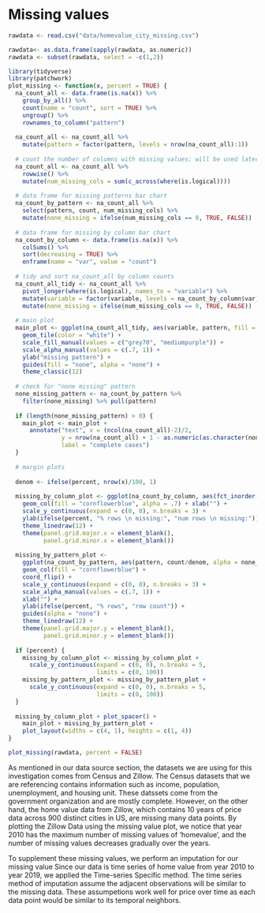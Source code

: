 # Missing values



```r

rawdata <- read.csv("data/homevalue_city_missing.csv")

rawdata<- as.data.frame(sapply(rawdata, as.numeric))
rawdata <- subset(rawdata, select = -c(1,2))
```


```r
library(tidyverse)
library(patchwork)
plot_missing <- function(x, percent = TRUE) {	
  na_count_all <- data.frame(is.na(x)) %>%	
    group_by_all() %>%	
    count(name = "count", sort = TRUE) %>%	
    ungroup() %>%	
    rownames_to_column("pattern")	
  
  na_count_all <- na_count_all %>% 
    mutate(pattern = factor(pattern, levels = nrow(na_count_all):1))
  
  # count the number of columns with missing values; will be used later to determine if there's a "none missing" pattern	
  na_count_all <- na_count_all %>% 	
    rowwise() %>%	
    mutate(num_missing_cols = sum(c_across(where(is.logical))))	
  
  # data frame for missing patterns bar chart	
  na_count_by_pattern <- na_count_all %>% 	
    select(pattern, count, num_missing_cols) %>% 	
    mutate(none_missing = ifelse(num_missing_cols == 0, TRUE, FALSE))
  
  # data frame for missing by column bar chart	
  na_count_by_column <- data.frame(is.na(x)) %>%	
    colSums() %>% 	
    sort(decreasing = TRUE) %>% 	
    enframe(name = "var", value = "count")	
  
  # tidy and sort na_count_all by column counts	
  na_count_all_tidy <- na_count_all %>% 	
    pivot_longer(where(is.logical), names_to = "variable") %>%	
    mutate(variable = factor(variable, levels = na_count_by_column$var))  %>% 	
    mutate(none_missing = ifelse(num_missing_cols == 0, TRUE, FALSE))	
  
  # main plot
  main_plot <- ggplot(na_count_all_tidy, aes(variable, pattern, fill = factor(value), alpha = none_missing)) +	
    geom_tile(color = "white") +	
    scale_fill_manual(values = c("grey70", "mediumpurple")) +	
    scale_alpha_manual(values = c(.7, 1)) +	
    ylab("missing pattern") +	
    guides(fill = "none", alpha = "none") +	
    theme_classic(12)	
  
  # check for "none missing" pattern
  none_missing_pattern <- na_count_by_pattern %>%
    filter(none_missing) %>% pull(pattern)
  
  if (length(none_missing_pattern) > 0) {	
    main_plot <- main_plot +	
      annotate("text", x = (ncol(na_count_all)-2)/2,	
               y = nrow(na_count_all) + 1 - as.numeric(as.character(none_missing_pattern)),	
               label = "complete cases")	
  }	
  
  # margin plots
  
  denom <- ifelse(percent, nrow(x)/100, 1)
  
  missing_by_column_plot <- ggplot(na_count_by_column, aes(fct_inorder(var), count/denom)) +	
    geom_col(fill = "cornflowerblue", alpha = .7) + xlab("") +	
    scale_y_continuous(expand = c(0, 0), n.breaks = 3) +	
    ylab(ifelse(percent, "% rows \n missing:", "num rows \n missing:")) +	
    theme_linedraw(12) + 	
    theme(panel.grid.major.x = element_blank(),	
          panel.grid.minor.x = element_blank())	
  
  missing_by_pattern_plot <- 
    ggplot(na_count_by_pattern, aes(pattern, count/denom, alpha = none_missing)) +
    geom_col(fill = "cornflowerblue") +
    coord_flip() +
    scale_y_continuous(expand = c(0, 0), n.breaks = 3) +
    scale_alpha_manual(values = c(.7, 1)) +
    xlab("") +
    ylab(ifelse(percent, "% rows", "row count")) +
    guides(alpha = "none") +
    theme_linedraw(12) +
    theme(panel.grid.major.y = element_blank(), 
          panel.grid.minor.y = element_blank())
  
  if (percent) {	
    missing_by_column_plot <- missing_by_column_plot +
      scale_y_continuous(expand = c(0, 0), n.breaks = 5,
                         limits = c(0, 100))	
    missing_by_pattern_plot <- missing_by_pattern_plot +
      scale_y_continuous(expand = c(0, 0), n.breaks = 5,
                         limits = c(0, 100))	
  }	
  
  missing_by_column_plot + plot_spacer() + 	
    main_plot + missing_by_pattern_plot + 	
    plot_layout(widths = c(4, 1), heights = c(1, 4))
}

```

```r
plot_missing(rawdata, percent = FALSE)
```

As mentioned in our data source section, the datasets we are using for this investigation comes from Census and Zillow. The Census datasets that we are referencing contains information such as income, population, unemployment, and housing unit. These datssets come from the government organization and are mostly complete. However, on the other hand, the home value data from Zillow, which contains 10 years of price data across 900 distinct cities in US, are missing many data points. By plotting the Zillow Data using the missing value plot, we notice that year 2010 has the maximum number of missing values of 'homevalue', and the number of missing values decreases gradually over the years. 


To supplement these missing values, we perform an imputation for our missing value Since our data is time series of home value from year 2010 to year 2019, we applied the Time-series Specific method. The time series method of imputation assume the adjacent observations will be similar to the missing data. These assumpetions work well for price over time as each data point would be similar to its temporal neighbors.

